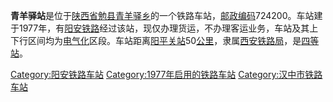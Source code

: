 {{noteTA
|1=zh-cn:始发车次; zh-hk:列車班次;
|2=zh-cn:车次; zh-hk:班次;
}}
{{Infobox China railway station 
|车站名称 = 青羊驿站
|车站名称拼音 = 
|车站地址 = [[陕西省|陕西省]][[勉县|勉县]]
|归属 = [[西安铁路局|西安铁路局]]
|车站等级 = [[四等站_(中铁)|四等站]]
|线路 = [[阳安铁路|阳安铁路]]
}}
'''青羊驿站'''是位于[[陕西省|陕西省]][[勉县|勉县]][[青羊驿乡|青羊驿乡]]的一个铁路车站，[[邮政编码|邮政编码]]724200。车站建于1977年，有[[阳安铁路|阳安铁路]]经过该站，现仅办理货运，不办理客运业务，车站及其上下行区间均为[[电气化|电气化]]区段。车站距离[[阳平关站|阳平关站]]50[[公里|公里]]，隶属[[西安铁路局|西安铁路局]]，是[[四等站_(中铁)|四等站]]。

{{start rail box}}
{{s-inop|[[宁强站|宁强站]]}}
{{s-line|[[阳安铁路|阳安铁路]]}}
{{s-inop|[[小寨站_(勉县)|小寨站]]}}
{{end box}}
{{阳安铁路}}
{{铁路车站小作品}}
{{陕西小作品}}

[[Category:阳安铁路车站|Category:阳安铁路车站]]
[[Category:1977年启用的铁路车站|Category:1977年启用的铁路车站]]
[[Category:汉中市铁路车站|Category:汉中市铁路车站]]